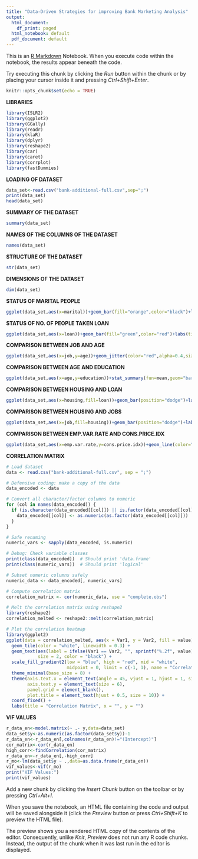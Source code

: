 ---
title: "Data-Driven Strategies for improving Bank Marketing Analysis"
output:
  html_document:
    df_print: paged
  html_notebook: default
  pdf_document: default
---

This is an [R Markdown](http://rmarkdown.rstudio.com) Notebook. When you execute code within the notebook, the results appear beneath the code. 

Try executing this chunk by clicking the *Run* button within the chunk or by placing your cursor inside it and pressing *Ctrl+Shift+Enter*. 

```{r setup,include=FALSE}
knitr::opts_chunk$set(echo = TRUE)
```
**LIBRARIES**

```{r}
library(ISLR2)
library(ggplot2)
library(GGally)
library(readr)
library(klaR)
library(dplyr)
library(reshape2)
library(car) 
library(caret)
library(corrplot)
library(fastDummies)
```

**LOADING OF DATASET**

```{r}
data_set<-read.csv("bank-additional-full.csv",sep=";")
print(data_set)
head(data_set)
```

**SUMMARY OF THE DATASET**

```{r}
summary(data_set)
```

**NAMES OF THE COLUMNS OF THE DATASET**

```{r}
names(data_set)
```

**STRUCTURE OF THE DATASET**

```{r}
str(data_set)
```

**DIMENSIONS OF THE DATASET**

```{r}
dim(data_set)
```

**STATUS OF MARITAL PEOPLE**

```{r}
ggplot(data_set,aes(x=marital))+geom_bar(fill="orange",color="black")+labs(title="Status of Marital People",x="marital",y="Total no of People")+theme_minimal()
```

**STATUS OF NO. OF PEOPLE TAKEN LOAN**

```{r}
ggplot(data_set,aes(x=loan))+geom_bar(fill="green",color="red")+labs(title="No.of People taken loan",x="Loan",y="Total no of People")+theme_minimal()
```

**COMPARISON BETWEEN JOB AND AGE**

```{r}
ggplot(data_set,aes(x=job,y=age))+geom_jitter(color="red",alpha=0.4,size=1.0)+labs(title="Distribution b/w Age and Jobs",t="Job",s="Age")+theme_minimal()+theme(axis.text.x=element_text(angle=45,hjust=1),plot.title=element_text(hjust = 0.5))
```

**COMPARISON BETWEEN AGE AND EDUCATION**

```{r}
ggplot(data_set,aes(x=age,y=education))+stat_summary(fun=mean,geom="bar",fill="blue")+labs(title="Average B/W Age and Education",x="Avg Age",y="Education")+coord_flip()+theme_minimal()+theme(plot.title=element_text(hjust=0.5),axis.text.x=element_text(angle=90))
```

**COMPARISON BETWEEN HOUSING AND LOAN**

```{r}
ggplot(data_set,aes(x=housing,fill=loan))+geom_bar(position="dodge")+labs(title="Status Housing and Loan",x="Housing",y="Count")+scale_fill_manual(values=c("yellow","blue","red"))+theme_minimal()+theme(plot.title=element_text(hjust = 0.5))

```

**COMPARISON BETWEEN HOUSING AND JOBS**

```{r}
ggplot(data_set,aes(x=job,fill=housing))+geom_bar(position="dodge")+labs(title="Hosing and Jobs",x="Job",y="Count")+theme_minimal()+theme(axis.text.x=element_text(angle=90,hjust=1))+theme(plot.title=element_text(hjust = 0.5))
```

**COMPARISON BETWEEN EMP.VAR.RATE AND CONS.PRICE.IDX**

```{r}
ggplot(data_set,aes(x=emp.var.rate,y=cons.price.idx))+geom_line(color="darkgreen",linewidth=1)+labs(title="EMP.VAR.RATE VS CONS.PRICE.IDX",x="emp.var.rate",y="cons.price.idx")+theme_minimal()+theme(plot.title=element_text(hjust = 0.5))
```


**CORRELATION MATRIX**

```{r}
# Load dataset
data <- read.csv("bank-additional-full.csv", sep = ";")

# Defensive coding: make a copy of the data
data_encoded <- data

# Convert all character/factor columns to numeric
for (col in names(data_encoded)) {
  if (is.character(data_encoded[[col]]) || is.factor(data_encoded[[col]])) {
    data_encoded[[col]] <- as.numeric(as.factor(data_encoded[[col]]))
  }
}

# Safe renaming
numeric_vars <- sapply(data_encoded, is.numeric)

# Debug: Check variable classes
print(class(data_encoded))  # Should print 'data.frame'
print(class(numeric_vars))  # Should print 'logical'

# Subset numeric columns safely
numeric_data <- data_encoded[, numeric_vars]

# Compute correlation matrix
correlation_matrix <- cor(numeric_data, use = "complete.obs")

# Melt the correlation matrix using reshape2
library(reshape2)
correlation_melted <- reshape2::melt(correlation_matrix)

# Plot the correlation heatmap
library(ggplot2)
ggplot(data = correlation_melted, aes(x = Var1, y = Var2, fill = value)) +
  geom_tile(color = "white", linewidth = 0.3) +
  geom_text(aes(label = ifelse(Var1 == Var2, "", sprintf("%.2f", value))), 
            size = 2, color = "black") +
  scale_fill_gradient2(low = "blue", high = "red", mid = "white", 
                       midpoint = 0, limit = c(-1, 1), name = "Correlation") +
  theme_minimal(base_size = 8) +
  theme(axis.text.x = element_text(angle = 45, vjust = 1, hjust = 1, size = 6),
        axis.text.y = element_text(size = 6),
        panel.grid = element_blank(),
        plot.title = element_text(hjust = 0.5, size = 10)) +
  coord_fixed() +
  labs(title = "Correlation Matrix", x = "", y = "")


```


**VIF VALUES**

```{r}
r_data_en<-model.matrix(~ .- y,data=data_set)
data_set$y<-as.numeric(as.factor(data_set$y))-1 
r_data_en<-r_data_en[,colnames(r_data_en)!="(Intercept)"] 
cor_matrix<-cor(r_data_en)
high_corr<-findCorrelation(cor_matrix)
r_data_en<-r_data_en[,-high_corr]
r_mo<-lm(data_set$y ~ .,data=as.data.frame(r_data_en))
vif_values<-vif(r_mo)
print("VIF Values:")
print(vif_values)
```




Add a new chunk by clicking the *Insert Chunk* button on the toolbar or by pressing *Ctrl+Alt+I*.

When you save the notebook, an HTML file containing the code and output will be saved alongside it (click the *Preview* button or press *Ctrl+Shift+K* to preview the HTML file).

The preview shows you a rendered HTML copy of the contents of the editor. Consequently, unlike *Knit*, *Preview* does not run any R code chunks. Instead, the output of the chunk when it was last run in the editor is displayed.
